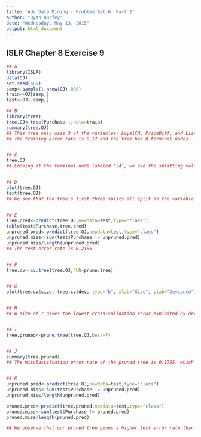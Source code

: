 ---
title: 'Adv Data Mining - Problem Set 6: Part 2'
author: "Ryan Durfey"
date: "Wednesday, May 13, 2015"
output: html_document
---

## ISLR Chapter 8 Exercise 9

```{r}
## A
library(ISLR)
data(OJ)
set.seed(409)
samp<-sample(1:nrow(OJ),800)
train<-OJ[samp,]
test<-OJ[-samp,]

## B
library(tree)
tree.OJ<-tree(Purchase~.,data=train)
summary(tree.OJ)
## This tree only uses 3 of the variables: LoyalCH, PriceDiff, and ListPriceDiff.
## The training error rate is 0.17 and the tree has 8 terminal nodes


## C
tree.OJ
## Looking at the terminal node labeled '24', we see the splitting value is 0.115 for the variable PriceDiff. The number of observations at this terminal node is 14 and the deviance for the points contained in the region below it is 19.12. Furthermore, the prediction at this node is Purchase=CH with 57.14% of the points containing this value, which means that the remaining 42.86% of points hold the value 'MM'. This is not a very distinctive split, so this node is a little ambiguous with its predictions.


## D
plot(tree.OJ)
text(tree.OJ)
## We see that the tree's first three splits all split on the variable LoyalCH. As such, this variable likely has high importance in predicting the Purchase value.


## E
tree.pred<-predict(tree.OJ,newdata=test,type="class")
table(test$Purchase,tree.pred)
unpruned.pred<-predict(tree.OJ,newdata=test,type="class")
unpruned.miss<-sum(test$Purchase != unpruned.pred)
unpruned.miss/length(unpruned.pred)
## The test error rate is 0.2185


## F
tree.cv<-cv.tree(tree.OJ,FUN=prune.tree)


## G
plot(tree.cv$size, tree.cv$dev, type="b", xlab="Size", ylab="Deviance")


## H
## A size of 7 gives the lowest cross-validation error exhibited by deviance. This means that we will not be pruning our tree much. But, hopefully, we may end up with a slightly lower test error rate.


## I
tree.pruned<-prune.tree(tree.OJ,best=7)


## J
summary(tree.pruned)
## The misclassifcation error rate of the pruned tree is 0.1725, which is slightly higher that what we observed earlier with the full unpruned tree. This is a little unexpected since the cross-validation error for the 7-node tree was seen to be lower than the 8-node tree.


## K
unpruned.pred<-predict(tree.OJ,newdata=test,type="class")
unpruned.miss<-sum(test$Purchase != unpruned.pred)
unpruned.miss/length(unpruned.pred)

pruned.pred<-predict(tree.pruned,newdata=test,type="class")
pruned.miss<-sum(test$Purchase != pruned.pred)
pruned.miss/length(pruned.pred)

## We observe that our pruned tree gives a higher test error rate than the unpruned tree meaning that it misclassified more observations from the test set. This is unfortunate, but ultimately shows us that pruning may not always lead to a lower test error rate.
```
